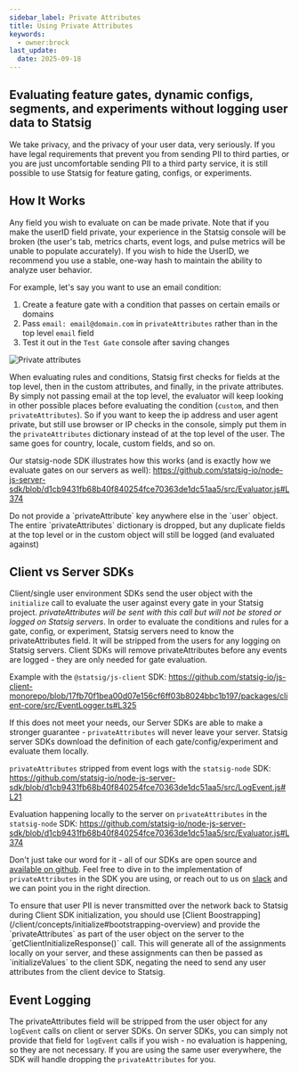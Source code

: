 ```yaml
---
sidebar_label: Private Attributes
title: Using Private Attributes
keywords:
  - owner:brock
last_update:
  date: 2025-09-18
---
```


## Evaluating feature gates, dynamic configs, segments, and experiments without logging user data to Statsig
We take privacy, and the privacy of your user data, very seriously.  If you have legal requirements that prevent you from sending PII to third parties, or you are just uncomfortable sending PII to a third party service, it is still possible to use Statsig for feature gating, configs, or experiments.

## How It Works
Any field you wish to evaluate on can be made private.  Note that if you make the userID field private, your experience in the Statsig console will be broken (the user's tab, metrics charts, event logs, and pulse metrics will be unable to populate accurately).  If you wish to hide the UserID, we recommend you use a stable, one-way hash to maintain the ability to analyze user behavior.

For example, let's say you want to use an email condition:

1. Create a feature gate with a condition that passes on certain emails or domains
2. Pass `email: email@domain.com` in `privateAttributes` rather than in the top level `email` field
3. Test it out in the `Test Gate` console after saving changes

![Private attributes](/images/conditions/private-attributes.png)

When evaluating rules and conditions, Statsig first checks for fields at the top level, then in the custom attributes, and finally, in the private attributes.  By simply not passing email at the top level, the evaluator will keep looking in other possible places before evaluating the condition (`custom`, and then `privateAttributes`).
So if you want to keep the ip address and user agent private, but still use browser or IP checks in the console, simply put them in the `privateAttributes` dictionary instead of at the top level of the user.  The same goes for country, locale, custom fields, and so on.

Our statsig-node SDK illustrates how this works (and is exactly how we evaluate gates on our servers as well): https://github.com/statsig-io/node-js-server-sdk/blob/d1cb9431fb68b40f840254fce70363de1dc51aa5/src/Evaluator.js#L374

<Warning>
Do not provide a `privateAttribute` key anywhere else in the `user` object.  The entire `privateAttributes` dictionary is dropped, but any duplicate fields at the top level or in the custom object will still be logged (and evaluated against)
</Warning>

## Client vs Server SDKs
Client/single user environment SDKs send the user object with the `initialize` call to evaluate the user against every gate in your Statsig project.
*privateAttributes will be sent with this call but will not be stored or logged on Statsig servers*.  In order to evaluate the conditions and rules for a gate, config, or experiment, Statsig servers need to know the privateAttributes field.  It will be stripped from the users for any logging on Statsig servers.
Client SDKs will remove privateAttributes before any events are logged - they are only needed for gate evaluation.

Example with the `@statsig/js-client` SDK: https://github.com/statsig-io/js-client-monorepo/blob/17fb70f1bea00d07e156cf6ff03b8024bbc1b197/packages/client-core/src/EventLogger.ts#L325

If this does not meet your needs, our Server SDKs are able to make a stronger guarantee - `privateAttributes` will never leave your server.  Statsig server SDKs
download the definition of each gate/config/experiment and evaluate them locally.

`privateAttributes` stripped from event logs with the `statsig-node` SDK: https://github.com/statsig-io/node-js-server-sdk/blob/d1cb9431fb68b40f840254fce70363de1dc51aa5/src/LogEvent.js#L21

Evaluation happening locally to the server on `privateAttributes` in the `statsig-node` SDK: https://github.com/statsig-io/node-js-server-sdk/blob/d1cb9431fb68b40f840254fce70363de1dc51aa5/src/Evaluator.js#L374

Don't just take our word for it - all of our SDKs are open source and [available on github](https://github.com/statsig-io).  Feel free to dive in to the implementation of `privateAttributes` in the SDK you are using, or reach out to us on [slack](https://www.statsig.com/slack) and we can point you in the right direction.

<Info>
To ensure that user PII is never transmitted over the network back to Statsig during Client SDK initialization, you should use [Client Boostrapping](/client/concepts/initialize#bootstrapping-overview) and provide the `privateAttributes` as part of the user object on the server to the `getClientInitializeResponse(<user object>)` call. This will generate all of the assignments locally on your server, and these assignments can then be passed as `initializeValues` to the client SDK, negating the need to send any user attributes from the client device to Statsig. 
</Info>

## Event Logging
The privateAttributes field will be stripped from the user object for any `logEvent` calls on client or server SDKs.  On server SDKs, you can simply not provide that field for `logEvent` calls if you wish - no evaluation is happening, so they are not necessary.  If you are using the same user everywhere, the SDK will handle dropping the `privateAttributes` for you.
